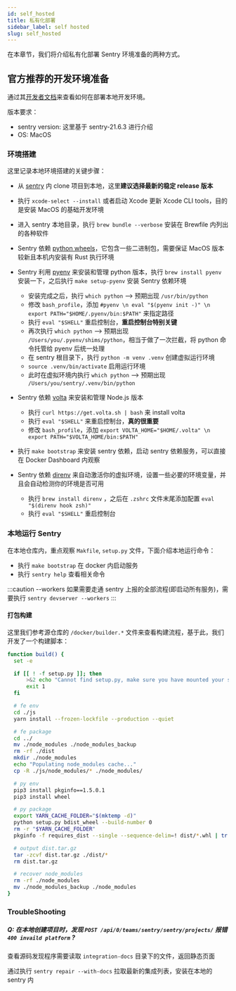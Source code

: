 ```yaml
---
id: self_hosted
title: 私有化部署
sidebar_label: self hosted
slug: self_hosted
---
```


在本章节，我们将介绍私有化部署 Sentry 环境准备的两种方式。

## 官方推荐的开发环境准备

通过其[开发者文档](https://develop.sentry.dev/environment/)来查看如何在部署本地开发环境。

版本要求：
- sentry version: 这里基于 sentry-21.6.3 进行介绍
- OS: MacOS

### 环境搭建

这里记录本地环境搭建的关键步骤：

- 从 [sentry](https://github.com/getsentry/sentry) 内 clone 项目到本地，这里**建议选择最新的稳定 release 版本**

- 执行 `xcode-select --install` 或者启动 Xcode 更新 Xcode CLI tools，目的是安装 MacOS 的基础开发环境

- 进入 sentry 本地目录，执行 `brew bundle --verbose` 安装在 Brewfile 内列出的各种软件

- Sentry 依赖 [python wheels](https://pythonwheels.com/)，它包含一些二进制包，需要保证 MacOS 版本较新且本机内安装有 Rust 执行环境

- Sentry 利用 [pyenv](https://github.com/pyenv/pyenv) 来安装和管理 python 版本，执行 `brew install pyenv` 安装一下，之后执行 `make setup-pyenv` 安装 Sentry 依赖环境

  - 安装完成之后，执行 `which python` --> 预期出现 `/usr/bin/python`
  - 修改 `bash_profile`，添加 `#pyenv \n eval "$(pyenv init -)" \n export PATH="$HOME/.pyenv/bin:$PATH"` 来指定路径
  - 执行 `eval "$SHELL"` 重启控制台，**重启控制台特别关键**
  - 再次执行 `which python` --> 预期出现 `/Users/you/.pyenv/shims/python`，相当于做了一次拦截，将 python 命令托管给 pyenv 后统一处理
  - 在 sentry 根目录下，执行 `python -m venv .venv` 创建虚拟运行环境
  - `source .venv/bin/activate` 启用运行环境
  - 此时在虚拟环境内执行 `which python` --> 预期出现 `/Users/you/sentry/.venv/bin/python`

- Sentry 依赖 [volta](https://github.com/volta-cli/volta) 来安装和管理 Node.js 版本

  - 执行 `curl https://get.volta.sh | bash` 来 install volta
  - 执行 `eval "$SHELL"` 来重启控制台，**真的很重要**
  - 修改 `bash_profile`，添加 `export VOLTA_HOME="$HOME/.volta" \n export PATH="$VOLTA_HOME/bin:$PATH"`

- 执行 `make bootstrap` 来安装 sentry 依赖，启动 sentry 依赖服务，可以直接在 Docker Dashboard 内观察

- Sentry 依赖 [direnv](https://github.com/direnv/direnv) 来自动激活你的虚拟环境，设置一些必要的环境变量，并且会自动检测你的环境是否可用
  - 执行 `brew install direnv` ，之后在 `.zshrc` 文件末尾添加配置 `eval "$(direnv hook zsh)"`
  - 执行 `eval "$SHELL"` 重启控制台

### 本地运行 Sentry

在本地仓库内，重点观察 `Makfile`, `setup.py` 文件，下面介绍本地运行命令：

- 执行 `make bootstrap` 在 docker 内启动服务
- 执行 `sentry help` 查看相关命令

:::caution --workers
如果需要走通 sentry 上报的全部流程(即启动所有服务)，需要执行 `sentry devserver --workers`
:::

#### 打包构建

这里我们参考源仓库的 `/docker/builder.*` 文件来查看构建流程，基于此，我们开发了一个构建脚本：

```bash
function build() {
  set -e

  if [[ ! -f setup.py ]]; then
      >&2 echo "Cannot find setup.py, make sure you have mounted your source dir to /workspace"
      exit 1
  fi

  # fe env
  cd ./js
  yarn install --frozen-lockfile --production --quiet

  # fe package
  cd ../
  mv ./node_modules ./node_modules_backup
  rm -rf ./dist
  mkdir ./node_modules
  echo "Populating node_modules cache..."
  cp -R ./js/node_modules/* ./node_modules/

  # py env
  pip3 install pkginfo==1.5.0.1
  pip3 install wheel

  # py package
  export YARN_CACHE_FOLDER="$(mktemp -d)"
  python setup.py bdist_wheel --build-number 0
  rm -r "$YARN_CACHE_FOLDER"
  pkginfo -f requires_dist --single --sequence-delim=! dist/*.whl | tr ! \\n > dist/requirements.txt

  # output dist.tar.gz
  tar -zcvf dist.tar.gz ./dist/*
  rm dist.tar.gz

  # recover node_modules
  rm -rf ./node_modules
  mv ./node_modules_backup ./node_modules
}
```


### TroubleShooting

##### Q: 在本地创建项目时，发现 `POST /api/0/teams/sentry/sentry/projects/` 报错 `400 invaild platform` ?

查看源码发现程序需要读取 `integration-docs` 目录下的文件，返回静态页面

通过执行 `sentry repair --with-docs` 拉取最新的集成列表，安装在本地的 sentry 内